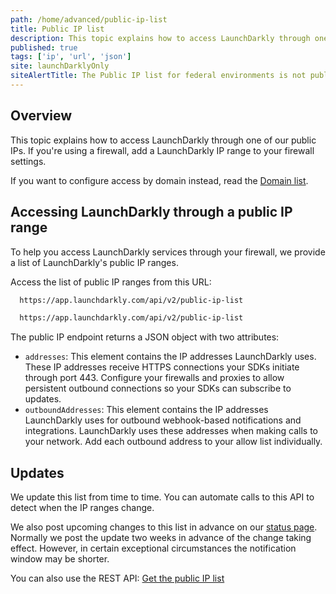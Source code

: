 ```yaml
---
path: /home/advanced/public-ip-list
title: Public IP list
description: This topic explains how to access LaunchDarkly through one of our public IPs. If you're using a firewall, add a LaunchDarkly IP range to your firewall settings.
published: true
tags: ['ip', 'url', 'json']
site: launchDarklyOnly
siteAlertTitle: The Public IP list for federal environments is not published
---
```


## Overview

This topic explains how to access LaunchDarkly through one of our public IPs. If you're using a firewall, add a LaunchDarkly IP range to your firewall settings.

If you want to configure access by domain instead, read the [Domain list](/sdk/concepts/domain-list).

## Accessing LaunchDarkly through a public IP range

To help you access LaunchDarkly services through your firewall, we provide a list of LaunchDarkly's public IP ranges.

Access the list of public IP ranges from this URL:

<CodeSample>
  <CSTab label="Access public IP ranges">

  ```bash
    https://app.launchdarkly.com/api/v2/public-ip-list
  ```
  ```bash site=federal
    https://app.launchdarkly.com/api/v2/public-ip-list
  ```

  </CSTab>
</CodeSample>

The public IP endpoint returns a JSON object with two attributes:

- `addresses`: This element contains the IP addresses LaunchDarkly uses. These IP addresses receive HTTPS connections your SDKs initiate through port 443. Configure your firewalls and proxies to allow persistent outbound connections so your SDKs can subscribe to updates.
- `outboundAddresses`: This element contains the IP addresses LaunchDarkly uses for outbound webhook-based notifications and integrations. LaunchDarkly uses these addresses when making calls to your network. Add each outbound address to your allow list individually.

## Updates

We update this list from time to time. You can automate calls to this API to detect when the IP ranges change.

We also post upcoming changes to this list in advance on our [status page](https://status.launchdarkly.com/). Normally we post the update two weeks in advance of the change taking effect. However, in certain exceptional circumstances the notification window may be shorter.

<LearnMore>

You can also use the REST API: [Get the public IP list](https://apidocs.launchdarkly.com/tag/Other/#operation/getIps)

</LearnMore>
